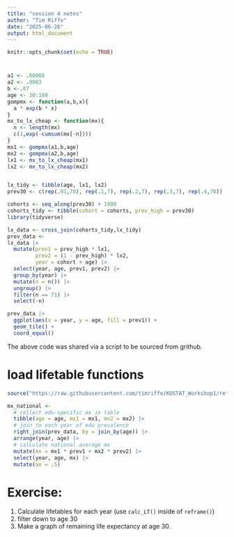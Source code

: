 ```yaml
---
title: "session 4 notes"
author: "Tim Riffe"
date: "2025-06-26"
output: html_document
---
```


```r
knitr::opts_chunk$set(echo = TRUE)
```

#

```r

a1 <- .00008
a2 <- .0003
b <-.07
age <- 30:100
gompmx <- function(a,b,x){
  a * exp(b * x)
}
mx_to_lx_cheap <- function(mx){
  n <- length(mx)
  c(1,exp(-cumsum(mx[-n])))
}
mx1 <- gompmx(a1,b,age)
mx2 <- gompmx(a2,b,age)
lx1 <- mx_to_lx_cheap(mx1)
lx2 <- mx_to_lx_cheap(mx2)


lx_tidy <- tibble(age, lx1, lx2)
prev30 <- c(rep(.01,70), rep(.1,7), rep(.2,7), rep(.3,7), rep(.4,70))

cohorts <- seq_along(prev30) + 1900
cohorts_tidy <- tibble(cohort = cohorts, prev_high = prev30)
library(tidyverse)

lx_data <- cross_join(cohorts_tidy,lx_tidy) 
prev_data <- 
lx_data |> 
  mutate(prev1 = prev_high * lx1,
         prev2 = (1 - prev_high) * lx2,
         year = cohort + age) |> 
  select(year, age, prev1, prev2) |> 
  group_by(year) |> 
  mutate(n = n()) |> 
  ungroup() |> 
  filter(n == 71) |> 
  select(-n)

prev_data |> 
  ggplot(aes(x = year, y = age, fill = prev1)) +
  geom_tile() +
  coord_equal()


```

The above code was shared via a script to be sourced from grithub.

# load lifetable functions
```r
source("https://raw.githubusercontent.com/timriffe/KOSTAT_Workshop1/refs/heads/master/lifetable_functions2025.R")
```

```r
mx_national <-  
  # collect edu-specific mx in table
  tibble(age = age, mx1 = mx1, mx2 = mx2) |> 
  # join to each year of edu prevalence
  right_join(prev_data, by = join_by(age)) |> 
  arrange(year, age) |> 
  # calculate national average mx
  mutate(mx = mx1 * prev1 + mx2 * prev2) |> 
  select(year, age, mx) |> 
  mutate(ax = .5)
```

# Exercise:
1. Calculate lifetables for each year (use `calc_LT()` inside of `reframe()`)
2. filter down to age 30
3. Make a graph of remaining life expectancy at age 30.










